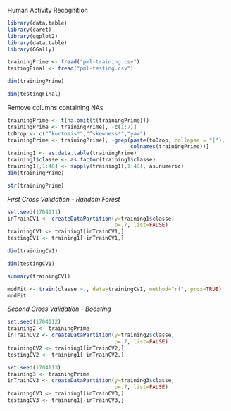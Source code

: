 Human Activity Recognition

```r
library(data.table)
library(caret)
library(ggplot2)
library(data.table)
library(GGally)

trainingPrime <- fread("pml-training.csv")
testingFinal <- fread("pml-testing.csv")
```
```r
dim(trainingPrime)
```
```r
dim(testingFinal)
```

Remove columns containing NAs
```r
trainingPrime <- t(na.omit(t(trainingPrime)))
trainingPrime <- trainingPrime[, -c(1:7)]
toDrop <- c("^kurtosis*","^skewness*","yaw")
trainingPrime <- trainingPrime[, -grep(paste(toDrop, collapse = "|"),
                                       colnames(trainingPrime))]
training1 <- as.data.table(trainingPrime)
training1$classe <- as.factor(training1$classe)
training1[,1:48] <- sapply(training1[,1:48], as.numeric)
dim(trainingPrime)
```
```r
str(trainingPrime)
```

*First Cross Validation - Random Forest*
```r
set.seed(1704111)
inTrainCV1 <- createDataPartition(y=training1$classe,
                                  p=.7, list=FALSE)
trainingCV1 <- training1[inTrainCV1,]
testingCV1 <- training1[-inTrainCV1,]
```
```r
dim(trainingCV1)
```
```r
dim(testingCV1)
```
```r
summary(trainingCV1)
```


```r
modFit <- train(classe ~., data=trainingCV1, method="rf", prox=TRUE)
modFit
```


*Second Cross Validation - Boosting*
```r
set.seed(1704112)
training2 <- trainingPrime
inTrainCV2 <- createDataPartition(y=training2$classe,
                                  p=.7, list=FALSE)
trainingCV2 <- training1[inTrainCV2,]
testingCV2 <- training1[-inTrainCV2,]
```

```r
set.seed(1704113)
training3 <- trainingPrime
inTrainCV3 <- createDataPartition(y=training3$classe,
                                  p=.7, list=FALSE)
trainingCV3 <- training1[inTrainCV3,]
testingCV3 <- training1[-inTrainCV3,]
```